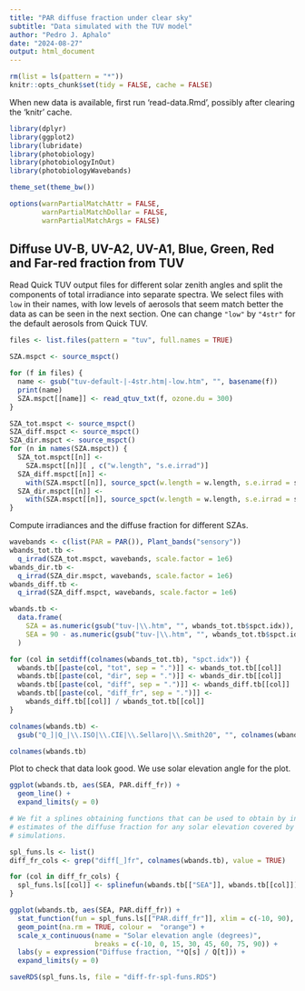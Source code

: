 ```yaml
---
title: "PAR diffuse fraction under clear sky"
subtitle: "Data simulated with the TUV model"
author: "Pedro J. Aphalo"
date: "2024-08-27"
output: html_document
---
```


```r
rm(list = ls(pattern = "*"))
knitr::opts_chunk$set(tidy = FALSE, cache = FALSE)
```

When new data is available, first run 'read-data.Rmd', possibly after clearing the 'knitr' cache.

```r
library(dplyr)
library(ggplot2)
library(lubridate)
library(photobiology)
library(photobiologyInOut)
library(photobiologyWavebands)

theme_set(theme_bw())

options(warnPartialMatchAttr = FALSE,
        warnPartialMatchDollar = FALSE,
        warnPartialMatchArgs = FALSE)
```

## Diffuse UV-B, UV-A2, UV-A1, Blue, Green, Red and Far-red fraction from TUV

Read Quick TUV output files for different solar zenith angles and split the
components of total irradiance into separate spectra. We select files with
`low` in their names, with low levels of aerosols that seem match better the
data as can be seen in the next section. One can change `"low"` by `"4str"`
for the default aerosols from Quick TUV.

```r

files <- list.files(pattern = "tuv", full.names = TRUE)

SZA.mspct <- source_mspct()

for (f in files) {
  name <- gsub("tuv-default-|-4str.htm|-low.htm", "", basename(f))
  print(name)
  SZA.mspct[[name]] <- read_qtuv_txt(f, ozone.du = 300)
}

SZA_tot.mspct <- source_mspct()
SZA_diff.mspct <- source_mspct()
SZA_dir.mspct <- source_mspct()
for (n in names(SZA.mspct)) {
  SZA_tot.mspct[[n]] <-
    SZA.mspct[[n]][ , c("w.length", "s.e.irrad")]
  SZA_diff.mspct[[n]] <-
    with(SZA.mspct[[n]], source_spct(w.length = w.length, s.e.irrad = s.e.irrad.diff.down))
  SZA_dir.mspct[[n]] <-
    with(SZA.mspct[[n]], source_spct(w.length = w.length, s.e.irrad = s.e.irrad.dir))
}
```

Compute irradiances and the diffuse fraction for different SZAs.

```r
wavebands <- c(list(PAR = PAR()), Plant_bands("sensory"))
wbands_tot.tb <- 
  q_irrad(SZA_tot.mspct, wavebands, scale.factor = 1e6)
wbands_dir.tb <- 
  q_irrad(SZA_dir.mspct, wavebands, scale.factor = 1e6)
wbands_diff.tb <- 
  q_irrad(SZA_diff.mspct, wavebands, scale.factor = 1e6)

wbands.tb <-
  data.frame(
    SZA = as.numeric(gsub("tuv-|\\.htm", "", wbands_tot.tb$spct.idx)),
    SEA = 90 - as.numeric(gsub("tuv-|\\.htm", "", wbands_tot.tb$spct.idx))
  )

for (col in setdiff(colnames(wbands_tot.tb), "spct.idx")) {
  wbands.tb[[paste(col, "tot", sep = ".")]] <- wbands_tot.tb[[col]]
  wbands.tb[[paste(col, "dir", sep = ".")]] <- wbands_dir.tb[[col]]
  wbands.tb[[paste(col, "diff", sep = ".")]] <- wbands_diff.tb[[col]]
  wbands.tb[[paste(col, "diff_fr", sep = ".")]] <- 
    wbands_diff.tb[[col]] / wbands_tot.tb[[col]]
}

colnames(wbands.tb) <- 
  gsub("Q_]|Q_|\\.ISO|\\.CIE|\\.Sellaro|\\.Smith20", "", colnames(wbands.tb))

colnames(wbands.tb)
```

Plot to check that data look good. We use solar elevation angle for the plot.

```r
ggplot(wbands.tb, aes(SEA, PAR.diff_fr)) +
  geom_line() +
  expand_limits(y = 0)
```

```r
# We fit a splines obtaining functions that can be used to obtain by interpolation
# estimates of the diffuse fraction for any solar elevation covered by the
# simulations.

spl_funs.ls <- list()
diff_fr_cols <- grep("diff[_]fr", colnames(wbands.tb), value = TRUE)

for (col in diff_fr_cols) {
  spl_funs.ls[[col]] <- splinefun(wbands.tb[["SEA"]], wbands.tb[[col]])
}
```

```r
ggplot(wbands.tb, aes(SEA, PAR.diff_fr)) +
  stat_function(fun = spl_funs.ls[["PAR.diff_fr"]], xlim = c(-10, 90), colour = "black") +
  geom_point(na.rm = TRUE, colour =  "orange") +
  scale_x_continuous(name = "Solar elevation angle (degrees)",
                     breaks = c(-10, 0, 15, 30, 45, 60, 75, 90)) +
  labs(y = expression("Diffuse fraction, "*Q[s] / Q[t])) +
  expand_limits(y = 0)
```

```r
saveRDS(spl_funs.ls, file = "diff-fr-spl-funs.RDS")
```

